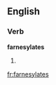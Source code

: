==English==

===Verb===
'''farnesylates'''

# {{third-person singular of|[[farnesylate]]}}

[[fr:farnesylates]]